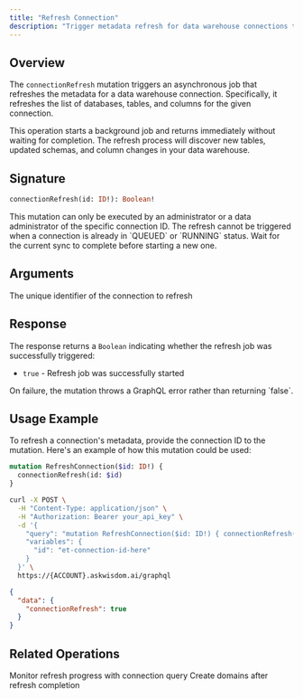 ```yaml
---
title: "Refresh Connection"
description: "Trigger metadata refresh for data warehouse connections to discover new tables and schemas"
---
```


## Overview

The `connectionRefresh` mutation triggers an asynchronous job that refreshes the metadata for a data warehouse connection. Specifically, it refreshes the list of databases, tables, and columns for the given connection.

This operation starts a background job and returns immediately without waiting for completion. The refresh process will discover new tables, updated schemas, and column changes in your data warehouse.

## Signature

```graphql
connectionRefresh(id: ID!): Boolean!
```

<Note>
  This mutation can only be executed by an administrator or a data administrator of the specific connection ID.
</Note>

<Warning>
  The refresh cannot be triggered when a connection is already in `QUEUED` or `RUNNING` status. Wait for the current sync to complete before starting a new one.
</Warning>

## Arguments

<ParamField path="id" type="ID!" required>
  The unique identifier of the connection to refresh
</ParamField>

## Response

The response returns a `Boolean` indicating whether the refresh job was successfully triggered:

- `true` - Refresh job was successfully started

<Info>
  On failure, the mutation throws a GraphQL error rather than returning `false`.
</Info>

## Usage Example

To refresh a connection's metadata, provide the connection ID to the mutation. Here's an example of how this mutation could be used:

```graphql
mutation RefreshConnection($id: ID!) {
  connectionRefresh(id: $id)
}
```

<RequestExample>

```bash Request
curl -X POST \
  -H "Content-Type: application/json" \
  -H "Authorization: Bearer your_api_key" \
  -d '{
    "query": "mutation RefreshConnection($id: ID!) { connectionRefresh(id: $id) }",
    "variables": {
      "id": "et-connection-id-here"
    }
  }' \
  https://{ACCOUNT}.askwisdom.ai/graphql
```

</RequestExample>

<ResponseExample>

```json Response
{
  "data": {
    "connectionRefresh": true
  }
}
```

</ResponseExample>

## Related Operations

<CardGroup cols={2}>
  <Card title="Check Refresh Status" icon="clock" href="/integrations/graphql-api/queries/connection/connection">
    Monitor refresh progress with connection query
  </Card>
  <Card title="Create Domain" icon="plus" href="/integrations/graphql-api/mutations/domain/create-domain">
    Create domains after refresh completion
  </Card>
</CardGroup>